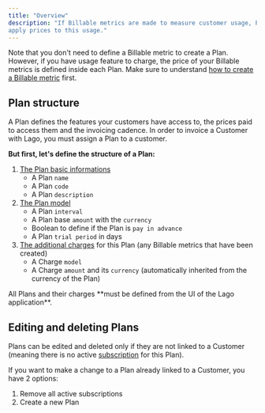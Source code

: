 ```yaml
---
title: "Overview"
description: "If Billable metrics are made to measure customer usage, Plans are made to
apply prices to this usage."
---
```


Note that you don't need to define a Billable metric to create a Plan. However,
if you have usage feature to charge, the price of your Billable metrics is
defined inside each Plan. Make sure to understand
[how to create a Billable metric](/overview) first.

## Plan structure[](#plan-structure "Direct link to heading")

A Plan defines the features your customers have access to, the prices paid to
access them and the invoicing cadence. In order to invoice a Customer with Lago,
you must assign a Plan to a customer.

**But first, let's define the structure of a Plan:**

1. [The Plan basic informations](#plan-structure)
   - A Plan `name`
   - A Plan `code`
   - A Plan `description`
2. [The Plan model](/plans/plan-model)
   - A Plan `interval`
   - A Plan base `amount` with the `currency`
   - Boolean to define if the Plan is `pay in advance`
   - A Plan `trial period` in days
3. [The additional charges](/plans/charges) for this Plan (any Billable metrics
   that have been created)
   - A Charge `model`
   - A Charge `amount` and its `currency` (automatically inherited from the
     currency of the Plan)

<Info>
  All Plans and their charges **must be defined from the UI of the Lago
  application**.
</Info>

## Editing and deleting Plans[](#editing-and-deleting-plans "Direct link to heading")

Plans can be edited and deleted only if they are not linked to a Customer
(meaning there is no active [subscription](/plans/subscription) for this Plan).

If you want to make a change to a Plan already linked to a Customer, you have 2
options:

1. Remove all active subscriptions
2. Create a new Plan
